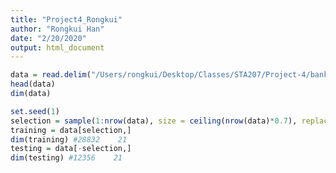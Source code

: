 ```yaml
---
title: "Project4_Rongkui"
author: "Rongkui Han"
date: "2/20/2020"
output: html_document
---
```


```r
data = read.delim("/Users/rongkui/Desktop/Classes/STA207/Project-4/bank-additional-full.csv", sep = ";")
head(data)
dim(data)
```

```r
set.seed(1)
selection = sample(1:nrow(data), size = ceiling(nrow(data)*0.7), replace = FALSE)
training = data[selection,]
dim(training) #28832    21
testing = data[-selection,]
dim(testing) #12356    21
```

